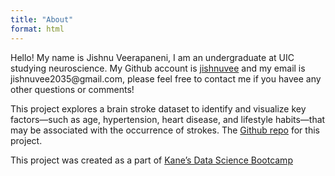 ```yaml
---
title: "About"
format: html
---
```



Hello! My name is Jishnu Veerapaneni, I am an undergraduate at UIC studying neuroscience. My Github account is [jishnuvee](https://github.com/jishnuvee) and my email is jishnuvee2035@gmail.com, please feel free to contact me if you havee any other questions or comments! 

This project explores a brain stroke dataset to identify and visualize key factors—such as age, hypertension, heart disease, and lifestyle habits—that may be associated with the occurrence of strokes. The [Github repo](https://github.com/jishnuvee/brain-stroke)  for this project. 

This project was created as a part of [Kane's Data Science Bootcamp](https://bootcamp.davidkane.info/)

